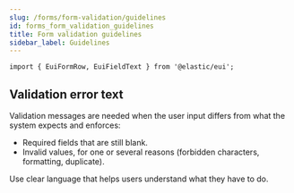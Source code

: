 ```yaml
---
slug: /forms/form-validation/guidelines
id: forms_form_validation_guidelines
title: Form validation guidelines
sidebar_label: Guidelines
---
```


```mdx-code-block
import { EuiFormRow, EuiFieldText } from '@elastic/eui';
```

## Validation error text

Validation messages are needed when the user input differs from what the system expects and enforces:

*   Required fields that are still blank.
*   Invalid values, for one or several reasons (forbidden characters, formatting, duplicate).

Use clear language that helps users understand what they have to do.

<Guideline type="do" text="Use a simple, minimalist format for a required field.">
  <EuiFormRow label="Name" isInvalid error={['Name is required.']}>
    <EuiFieldText name="first" isInvalid />
  </EuiFormRow>
</Guideline>

<Guideline type="do" text="Tell users what happened and how to fix it.">
  <EuiFormRow label="Email" isInvalid error={['This address is already used. Enter a different one.']}>
    <EuiFieldText name="text" isInvalid />
  </EuiFormRow>
</Guideline>

<Guideline type="do" text="Be as precise as possible to describe the problem.">
  <EuiFormRow label="Key" isInvalid error={[`The key can't contain the \`:\` character.`]}>
    <EuiFieldText name="text" isInvalid />
  </EuiFormRow>
</Guideline>
